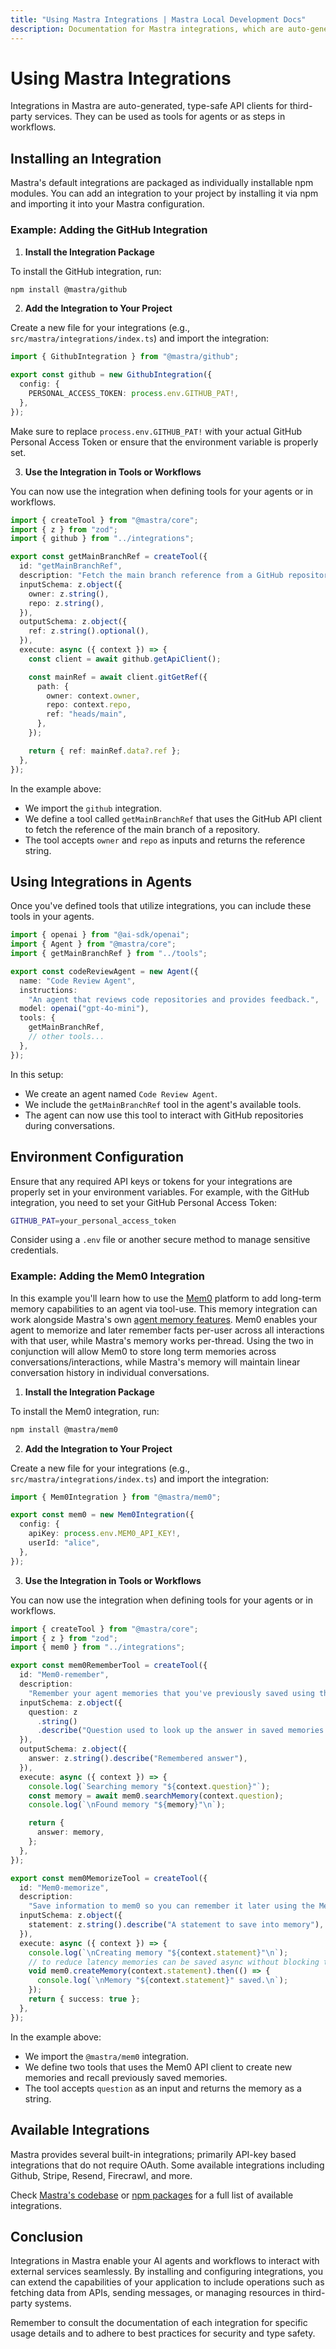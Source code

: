 ```yaml
---
title: "Using Mastra Integrations | Mastra Local Development Docs"
description: Documentation for Mastra integrations, which are auto-generated, type-safe API clients for third-party services.
---
```


# Using Mastra Integrations

Integrations in Mastra are auto-generated, type-safe API clients for third-party services. They can be used as tools for agents or as steps in workflows.

## Installing an Integration

Mastra's default integrations are packaged as individually installable npm modules. You can add an integration to your project by installing it via npm and importing it into your Mastra configuration.

### Example: Adding the GitHub Integration

1. **Install the Integration Package**

To install the GitHub integration, run:

```bash
npm install @mastra/github
```

2. **Add the Integration to Your Project**

Create a new file for your integrations (e.g., `src/mastra/integrations/index.ts`) and import the integration:

```typescript filename="src/mastra/integrations/index.ts" showLineNumbers copy
import { GithubIntegration } from "@mastra/github";

export const github = new GithubIntegration({
  config: {
    PERSONAL_ACCESS_TOKEN: process.env.GITHUB_PAT!,
  },
});
```

Make sure to replace `process.env.GITHUB_PAT!` with your actual GitHub Personal Access Token or ensure that the environment variable is properly set.

3. **Use the Integration in Tools or Workflows**

You can now use the integration when defining tools for your agents or in workflows.

```typescript filename="src/mastra/tools/index.ts" showLineNumbers copy
import { createTool } from "@mastra/core";
import { z } from "zod";
import { github } from "../integrations";

export const getMainBranchRef = createTool({
  id: "getMainBranchRef",
  description: "Fetch the main branch reference from a GitHub repository",
  inputSchema: z.object({
    owner: z.string(),
    repo: z.string(),
  }),
  outputSchema: z.object({
    ref: z.string().optional(),
  }),
  execute: async ({ context }) => {
    const client = await github.getApiClient();

    const mainRef = await client.gitGetRef({
      path: {
        owner: context.owner,
        repo: context.repo,
        ref: "heads/main",
      },
    });

    return { ref: mainRef.data?.ref };
  },
});
```

In the example above:

- We import the `github` integration.
- We define a tool called `getMainBranchRef` that uses the GitHub API client to fetch the reference of the main branch of a repository.
- The tool accepts `owner` and `repo` as inputs and returns the reference string.

## Using Integrations in Agents

Once you've defined tools that utilize integrations, you can include these tools in your agents.

```typescript filename="src/mastra/agents/index.ts" showLineNumbers copy
import { openai } from "@ai-sdk/openai";
import { Agent } from "@mastra/core";
import { getMainBranchRef } from "../tools";

export const codeReviewAgent = new Agent({
  name: "Code Review Agent",
  instructions:
    "An agent that reviews code repositories and provides feedback.",
  model: openai("gpt-4o-mini"),
  tools: {
    getMainBranchRef,
    // other tools...
  },
});
```

In this setup:

- We create an agent named `Code Review Agent`.
- We include the `getMainBranchRef` tool in the agent's available tools.
- The agent can now use this tool to interact with GitHub repositories during conversations.

## Environment Configuration

Ensure that any required API keys or tokens for your integrations are properly set in your environment variables. For example, with the GitHub integration, you need to set your GitHub Personal Access Token:

```bash
GITHUB_PAT=your_personal_access_token
```

Consider using a `.env` file or another secure method to manage sensitive credentials.

### Example: Adding the Mem0 Integration

In this example you'll learn how to use the [Mem0](https://mem0.ai) platform to add long-term memory capabilities to an agent via tool-use.
This memory integration can work alongside Mastra's own [agent memory features](https://mastra.ai/docs/agents/01-agent-memory).
Mem0 enables your agent to memorize and later remember facts per-user across all interactions with that user, while Mastra's memory works per-thread. Using the two in conjunction will allow Mem0 to store long term memories across conversations/interactions, while Mastra's memory will maintain linear conversation history in individual conversations.

1. **Install the Integration Package**

To install the Mem0 integration, run:

```bash
npm install @mastra/mem0
```

2. **Add the Integration to Your Project**

Create a new file for your integrations (e.g., `src/mastra/integrations/index.ts`) and import the integration:

```typescript filename="src/mastra/integrations/index.ts" showLineNumbers copy
import { Mem0Integration } from "@mastra/mem0";

export const mem0 = new Mem0Integration({
  config: {
    apiKey: process.env.MEM0_API_KEY!,
    userId: "alice",
  },
});
```

3. **Use the Integration in Tools or Workflows**

You can now use the integration when defining tools for your agents or in workflows.

```typescript filename="src/mastra/tools/index.ts" showLineNumbers copy
import { createTool } from "@mastra/core";
import { z } from "zod";
import { mem0 } from "../integrations";

export const mem0RememberTool = createTool({
  id: "Mem0-remember",
  description:
    "Remember your agent memories that you've previously saved using the Mem0-memorize tool.",
  inputSchema: z.object({
    question: z
      .string()
      .describe("Question used to look up the answer in saved memories."),
  }),
  outputSchema: z.object({
    answer: z.string().describe("Remembered answer"),
  }),
  execute: async ({ context }) => {
    console.log(`Searching memory "${context.question}"`);
    const memory = await mem0.searchMemory(context.question);
    console.log(`\nFound memory "${memory}"\n`);

    return {
      answer: memory,
    };
  },
});

export const mem0MemorizeTool = createTool({
  id: "Mem0-memorize",
  description:
    "Save information to mem0 so you can remember it later using the Mem0-remember tool.",
  inputSchema: z.object({
    statement: z.string().describe("A statement to save into memory"),
  }),
  execute: async ({ context }) => {
    console.log(`\nCreating memory "${context.statement}"\n`);
    // to reduce latency memories can be saved async without blocking tool execution
    void mem0.createMemory(context.statement).then(() => {
      console.log(`\nMemory "${context.statement}" saved.\n`);
    });
    return { success: true };
  },
});
```

In the example above:

- We import the `@mastra/mem0` integration.
- We define two tools that uses the Mem0 API client to create new memories and recall previously saved memories.
- The tool accepts `question` as an input and returns the memory as a string.

## Available Integrations

Mastra provides several built-in integrations; primarily API-key based integrations that do not require OAuth. Some available integrations including Github, Stripe, Resend, Firecrawl, and more.

Check [Mastra's codebase](https://github.com/mastra-ai/mastra/tree/main/integrations) or [npm packages](https://www.npmjs.com/search?q=%22%40mastra%22) for a full list of available integrations.

## Conclusion

Integrations in Mastra enable your AI agents and workflows to interact with external services seamlessly. By installing and configuring integrations, you can extend the capabilities of your application to include operations such as fetching data from APIs, sending messages, or managing resources in third-party systems.

Remember to consult the documentation of each integration for specific usage details and to adhere to best practices for security and type safety.
